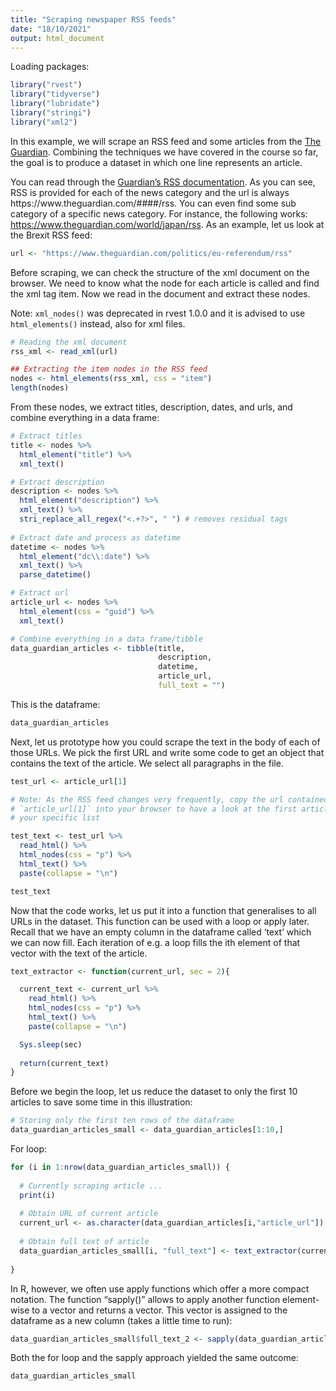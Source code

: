 ```yaml
---
title: "Scraping newspaper RSS feeds"
date: "18/10/2021"
output: html_document
---
```



Loading packages:

```r
library("rvest")
library("tidyverse")
library("lubridate")
library("stringi")
library("xml2")
```

In this example, we will scrape an RSS feed and some articles from the [The Guardian](www.theguardian.com). Combining the techniques we have covered in the course so far, the goal is to produce a dataset in which one line represents an article.

You can read through the [Guardian's RSS documentation](https://www.theguardian.com/help/feeds). As you can see, RSS is provided for each of the news category and the url is always https://www.theguardian.com/####/rss. You can even find some sub category of a specific news category. For instance, the following works: [https://www.theguardian.com/world/japan/rss](https://www.theguardian.com/world/japan/rss). As an example, let us look at the Brexit RSS feed:

```r
url <- "https://www.theguardian.com/politics/eu-referendum/rss"
```

Before scraping, we can check the structure of the xml document on the browser. We need to know what the node for each article is called and find the xml tag item. Now we read in the document and extract these nodes.

Note: `xml_nodes()` was deprecated in rvest 1.0.0 and it is advised to use `html_elements()` instead, also for xml files.

```r
# Reading the xml document
rss_xml <- read_xml(url)

## Extracting the item nodes in the RSS feed
nodes <- html_elements(rss_xml, css = "item")
length(nodes)
```

From these nodes, we extract titles, description, dates, and urls, and combine everything in a data frame:

```r
# Extract titles
title <- nodes %>%
  html_element("title") %>%
  xml_text()

# Extract description
description <- nodes %>%
  html_element("description") %>%
  xml_text() %>%
  stri_replace_all_regex("<.+?>", " ") # removes residual tags
  
# Extract date and process as datetime
datetime <- nodes %>%
  html_element("dc\\:date") %>% 
  xml_text() %>%
  parse_datetime() 

# Extract url
article_url <- nodes %>%
  html_element(css = "guid") %>%
  xml_text()

# Combine everything in a data frame/tibble
data_guardian_articles <- tibble(title,
                                 description,
                                 datetime,
                                 article_url,
                                 full_text = "")
```

This is the dataframe:

```r
data_guardian_articles
```

Next, let us prototype how you could scrape the text in the body of each of those URLs. We pick the first URL and write some code to get an object that contains the text of the article. We select all paragraphs in the file.

```r
test_url <- article_url[1]

# Note: As the RSS feed changes very frequently, copy the url contained in
# `article_url[1]` into your browser to have a look at the first article in
# your specific list

test_text <- test_url %>%
  read_html() %>%
  html_nodes(css = "p") %>% 
  html_text() %>%
  paste(collapse = "\n")

test_text
```

Now that the code works, let us put it into a function that generalises to all URLs in the dataset. This function can be used with a loop or apply later. Recall that we have an empty column in the dataframe called 'text' which we can now fill. Each iteration of e.g. a loop fills the ith element of that vector with the text of the article.

```r
text_extractor <- function(current_url, sec = 2){

  current_text <- current_url %>%
    read_html() %>% 
    html_nodes(css = "p") %>%
    html_text() %>%
    paste(collapse = "\n") 

  Sys.sleep(sec)
  
  return(current_text)
}
```

Before we begin the loop, let us reduce the dataset to only the first 10 articles to save some time in this illustration:

```r
# Storing only the first ten rows of the dataframe
data_guardian_articles_small <- data_guardian_articles[1:10,]
```

For loop:

```r
for (i in 1:nrow(data_guardian_articles_small)) {
  
  # Currently scraping article ...
  print(i)
  
  # Obtain URL of current article
  current_url <- as.character(data_guardian_articles[i,"article_url"])
  
  # Obtain full text of article
  data_guardian_articles_small[i, "full_text"] <- text_extractor(current_url)
  
}
```

In R, however, we often use apply functions which offer a more compact notation. The function "sapply()" allows to apply another function element-wise to a vector and returns a vector. This vector is assigned to the dataframe as a new column (takes a little time to run):

```r
data_guardian_articles_small$full_text_2 <- sapply(data_guardian_articles_small$article_url, text_extractor)
```

Both the for loop and the sapply approach yielded the same outcome:

```r
data_guardian_articles_small
```
